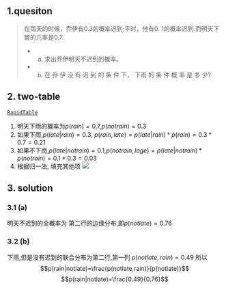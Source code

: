## 1.quesiton
>在雨天的时候，乔伊有0.3的概率迟到;平时，他有0. 1的概率迟到.而明天下爾的几率是0.7.
>
> - (a) 求出乔伊明天不迟到的概率。
> - (b) 在 乔 伊 没 有 迟 到 的 条 件 下， 下雨 的 条 件 概 率 是 多 少?

## 2. two-table
::: {.callout-tip title="build two-way table in this page "}
 [`RapidTable`](https://www.rapidtables.com/tools/table-chart.html#)
:::

1. 明天下雨的概率为$p(rain)=0.7$,$p(notrain)=0.3$
2. 如果下雨,$p(late|rain)=0.3$, $p(rain,late)=p(late|rain)*p(rain)=0.3*0.7=0.21$
3. 如果不下雨,$p(late|notrain)=0.1$,$p(notrain,lage)=p(late|notrain)*p(notrain)=0.1*0.3=0.03$
4. 根据归一法, 填充其他项
![](./images/ex3.33.jpeg)


## 3. solution

### 3.1 (a)
明天不迟到的全概率为 第二行的边缘分布,即$p(notlate)=0.76$

### 3.2 (b)
下雨,但是没有迟到的联合分布为第二行,第一列 $p(notlate,rain)=0.49$
所以 $$p(rain|notlate)=\frac{p(notlate,rain)}{p(notlate)}$$
$$p(rain|notlate)=\frac{0.49}{0.76}$$

